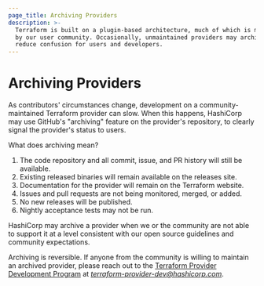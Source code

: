 ```yaml
---
page_title: Archiving Providers
description: >-
  Terraform is built on a plugin-based architecture, much of which is maintained
  by our user community. Occasionally, unmaintained providers may archived to
  reduce confusion for users and developers.
---
```


<!--
This page is purposefully not linked from anywhere on terraform.io: it is intended to be linked only from the README files of archived providers.
-->

# Archiving Providers

As contributors' circumstances change, development on a community-maintained Terraform provider can slow. When this happens, HashiCorp may use GitHub's "archiving" feature on the provider's repository, to clearly signal the provider's status to users.

What does archiving mean?

1. The code repository and all commit, issue, and PR history will still be available.
1. Existing released binaries will remain available on the releases site.
1. Documentation for the provider will remain on the Terraform website.
1. Issues and pull requests are not being monitored, merged, or added.
1. No new releases will be published.
1. Nightly acceptance tests may not be run.

HashiCorp may archive a provider when we or the community are not able to support it at a level consistent with our open source guidelines and community expectations.

Archiving is reversible. If anyone from the community is willing to maintain an archived provider, please reach out to the [Terraform Provider Development Program](/docs/partnerships) at _<terraform-provider-dev@hashicorp.com>_.
